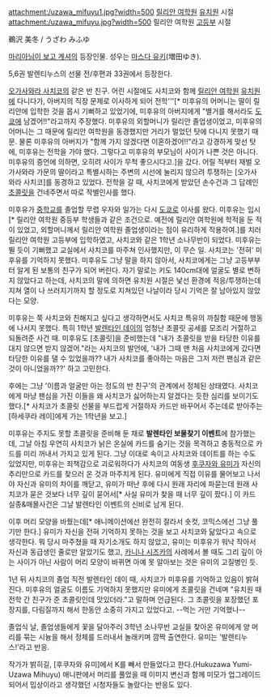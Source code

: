 attachment:/uzawa_mifuyu1.jpg?width=500
[[릴리안 여학원]] [[유치원]] 시절
attachment:/uzawa_mifuyu.jpg?width=500
릴리안 여학원 [[고등학교|고등부]] 시절

鵜沢 美冬 / うざわ みふゆ

[[마리아님이 보고 계셔]]의 등장인물. 성우는 [[마스다 유키]](増田ゆき).

5,6권 발렌티누스의 선물 전/후편과 33권에서 등장한다.

[[오가사와라 사치코]]의 같은 반 친구. 어린 시절에도 사치코와 함께 [[릴리안 여학원]] [[유치원]]에 다니다가, 아버지의 직장 문제로 이사하게 되어 전학'''[* 미후유의 어머니는 딸이 릴리안에 입학한 것을 몹시 기뻐하고 있었기에, 미후유의 아버지에게 "별거를 해서라도 [[도쿄]]에 남겠어!!"라고까지 주장했다. 미후유의 외할머니가 릴리안 졸업생이었고, 미후유의 어머니는 그 때문에 릴리안 여학원을 동경했지만 거리가 멀었던 탓에 다니지 못했기 때문. 물론 미후유의 아버지가 "함께 가지 않겠다면 이혼하겠어!!"라고 강경하게 맞선 탓에, 미후유는 전학을 가야 했다. 그렇다고 미후유의 부모님이 사이가 나쁜 것은 아니다. 미후유의 증언에 의하면, 오히려 사이가 무척 좋으시다고.]을 갔다. 어릴 적부터 재벌 오가사와라 가문의 딸이라고 특별시하는 주변의 시선에 눌리지 않으려 투쟁하는 [오가사와라 사치코]를 동경하고 있었다. 전학을 갈 때, 사치코에게 받았던 손수건과 그 답례인 [[초콜릿]]을 건네주면서 따로 작별인사를 했다. 

미후유가 [[중학교]]를 졸업할 무렵 우자와 일가는 다시 [[도쿄]]로 이사를 왔다. 미후유는 입시[* 릴리안 여학원 중등부 학생들과 같은 조건으로. 예전에 릴리안 여학원에 학적을 둔 적이 있었고, 외할머니께서 릴리안 여학원 졸업생이라는 점이 유리하게 작용하여.]를 치러 릴리안 여학원 고등부에 입학하였고, 사치코와 같은 1학년 소나무반이 되었다. 미후유는 뛸 듯이 기뻐했고 교실에서 사치코를 마주쳐 인사했지만, 이 무슨 일. 사치코는 '전혀' 미후유를 기억하지 못했다. 미후유도 그냥 말을 하지 않아서, 사치코에게는 그냥 고등부부터 알게 된 보통의 친구가 되어 버린다. 자기 말로는 키도 140cm대에 얼굴도 별로 변하지 않았다고 하는데, 사치코의 말에 의하면 유치원 시절은 낯선 환경에 적응/투쟁하는데 지쳐 열이 나 쓰러지기까지 할 정도로 지쳐있던 나날이라 당시 기억은 잘 남아있지 않았다는 모양. 

미후유는 쭉 사치코와 친해지고 싶다고 생각하면서도 사치코 특유의 까칠함 때문에 행동에 나서지 못했다. 특히 1학년 [[발렌타인 데이]]의 엄청난 초콜릿 공세를 모조리 거절하고 되돌려준 사건 때. 미후유도 [초콜릿]을 준비했는데 "내가 초콜릿을 받을 타당한 이유를 대지 않으면 받지 않겠어."라는 사치코의 발언에, '내가 그때 맨 처음 사치코에게 갔다면 타당한 이유를 댈 수 있었을까?? 내가 사치코를 좋아하는 마음은 그저 저런 팬심과 같은 것이 아니었을까??' 하고 고민한다. 

후에는 그냥 '이름과 얼굴만 아는 정도의 반 친구'의 관계에서 정체된 상태였다. 사치코에게 마냥 팬심을 가진 이들을 왜 사치코가 싫어하는지 알겠다는 듯한 심리를 보이기도 했다.[* 사치코가 초콜릿 선물을 부드럽게 거절하자 카드만 바꾸어서 주는데로 받아주는 [하세쿠라 레이]에게 가는 1학년을 보고.]

미후유는 주지도 못할 초콜릿을 준비해 둔 채로 '''발렌타인 보물찾기 이벤트'''에 참가했는데, 그날 아침 우연히 사치코가 낡은 온실에 카드를 숨기는 것을 목격하고 충동적으로 카드를 미리 꺼내서 가지고 있게 된다. 그냥 이대로 속이고 사치코와 데이트를 하는 수도 있었지만, 미후유는 죄책감으로 괴로워하다가 사치코의 여동생 [[후쿠자와 유미]]가 자신의 추리만으로 카드를 찾으러 온 것과 마주치게 된다. 유미에게 직접 이유를 물어보고 나서야 자신과 유미의 차이를 깨닫고, 유미가 떠난 후에 다시 원래 자리에 파묻는데 원래 사치코가 묻은 것보다 너무 깊이 묻어서[* 사실 유미가 찾을 때 너무 깊이 팠다.] 이 카드 실종&매몰사건은 그날 발렌타인 이벤트의 신비로 남게 된다.

이후 머리 모양을 바꿨는데[* 애니메이션에선 완전히 잘라서 숏컷, 코믹스에선 그냥 풀기만 한다.] 유미가 자신을 전혀 기억하지 못하는 것을 보고 사치코와 닮았다고 속으로 생각한다. 뭐 당시 마주쳤을 때 자기소개도 하지 않았고, 유미는 미후유가 워낙 작아서 자신과 동급생인 줄로만 알았기도 했고, [[카니나 시즈카]]의 사례에서 볼 때도 그리 깊이 아는 사이가 아닌 사람이 머리 모양이 바뀌면 아예 못 알아보는 것은 유미의 고질병인 듯.

1년 뒤 사치코의 졸업 직전 발렌타인 데이 때, 사치코가 미후유를 기억하고 있음이 밝혀진다. 미후유의 얼굴도 이름도 기억하지 못했지만 유미에게 초콜릿을 건네며 "유치원 때 전학 간 친구가 준 초콜릿인데 맛있더라."고 말하며 언급된다. 그 초콜릿을 포장했던 포장지를, 다림질까지 해서 한동안 소중히 가지고 있었다고. --먹는 거만 기억했나--

졸업식 날, 졸업생들에게 꽃을 달아주러 3학년 소나무반 교실을 찾아온 유미에게 양 머리를 묶는 시늉을 해서 정체를 드러내서 놀래키며 깜짝 출연한다. 유미는 '발렌티누스!'라고 반응.

작가가 밝히길, [후쿠자와 유미]에서 K를 빼서 만들었다고 한다.(Hukuzawa Yumi-Uzawa Mihuyu)
애니판에서 머리를 풀었을 때 이미지 변신과 함께 미모가 업그레이드 되어서 밉상이라고 생각했던 시청자들도 놀랐다는 반응도 있다.

